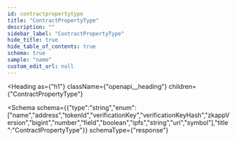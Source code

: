 ```yaml
---
id: contractpropertytype
title: "ContractPropertyType"
description: ""
sidebar_label: "ContractPropertyType"
hide_title: true
hide_table_of_contents: true
schema: true
sample: "name"
custom_edit_url: null
---
```



<Heading
  as={"h1"}
  className={"openapi__heading"}
  children={"ContractPropertyType"}
>
</Heading>





<Schema
  schema={{"type":"string","enum":["name","address","tokenId","verificationKey","verificationKeyHash","zkappVersion","bigint","number","field","boolean","ipfs","string","uri","symbol"],"title":"ContractPropertyType"}}
  schemaType={"response"}
>
  
</Schema>
            